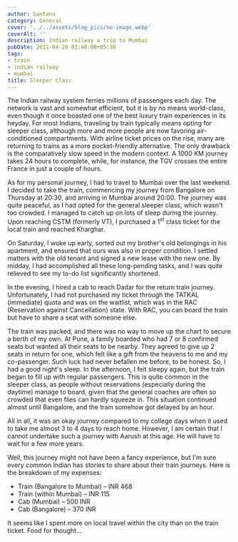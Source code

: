 ```yaml
---
author: Santanu
category: General
cover: '../../assets/blog_pics/no-image.webp'
coverAlt: ''
description: Indian railway a trip to Mumbai
pubDate: 2011-04-20 02:40:00+05:30
tags:
- train
- indian railway
- mumbai
title: Sleeper Class
---
```


The Indian railway system ferries millions of passengers each day. The network is vast and somewhat efficient, but it is by no means world-class, even though it once boasted one of the best luxury train experiences in its heyday. For most Indians, traveling by train typically means opting for sleeper class, although more and more people are now favoring air-conditioned compartments. With airline ticket prices on the rise, many are returning to trains as a more pocket-friendly alternative. The only drawback is the comparatively slow speed in the modern context. A 1000 KM journey takes 24 hours to complete, while, for instance, the TGV crosses the entire France in just a couple of hours.

As for my personal journey, I had to travel to Mumbai over the last weekend. I decided to take the train, commencing my journey from Bangalore on Thursday at 20:30, and arriving in Mumbai around 20:00. The journey was quite peaceful, as I had opted for the general sleeper class, which wasn't too crowded. I managed to catch up on lots of sleep during the journey. Upon reaching CSTM (formerly VT), I purchased a 1<sup>st</sup> class ticket for the local train and reached Kharghar.

On Saturday, I woke up early, sorted out my brother's old belongings in his apartment, and ensured that ours was also in proper condition. I settled matters with the old tenant and signed a new lease with the new one. By midday, I had accomplished all these long-pending tasks, and I was quite relieved to see my to-do list significantly shortened.

In the evening, I hired a cab to reach Dadar for the return train journey. Unfortunately, I had not purchased my ticket through the TATKAL (immediate) quota and was on the waitlist, which was in the RAC (Reservation against Cancellation) state. With RAC, you can board the train but have to share a seat with someone else.

The train was packed, and there was no way to move up the chart to secure a berth of my own. At Pune, a family boarded who had 7 or 8 confirmed seats but wanted all their seats to be nearby. They agreed to give up 2 seats in return for one, which felt like a gift from the heavens to me and my co-passenger. Such luck had never befallen me before, to be honest. So, I had a good night's sleep. In the afternoon, I felt sleepy again, but the train began to fill up with regular passengers. This is quite common in the sleeper class, as people without reservations (especially during the daytime) manage to board, given that the general coaches are often so crowded that even flies can hardly squeeze in. This situation continued almost until Bangalore, and the train somehow got delayed by an hour.

All in all, it was an okay journey compared to my college days when it used to take me almost 3 to 4 days to reach home. However, I am certain that I cannot undertake such a journey with Aarush at this age. He will have to wait for a few more years.

Well, this journey might not have been a fancy experience, but I'm sure every common Indian has stories to share about their train journeys. Here is the breakdown of my expenses:

- Train (Bangalore to Mumbai) – INR 468
- Train (within Mumbai) – INR 115
- Cab (Mumbai) – 500 INR
- Cab (Bangalore) – 370 INR

It seems like I spent more on local travel within the city than on the train ticket. Food for thought...